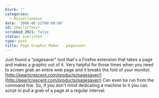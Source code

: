 ```yaml
---
blurb: ''
categories:
  - Miscellaneous
date: '2006-06-12T00:00:00'
id: 20eLlzC7xwsr
scrubbed_2021: false
status: published
type: post
title: Page Graphic Maker - pagesaver
---
```


Just found a "pagesaver" tool that's a Firefox extension that takes
a page and makes a graphic out of it. Very helpful for those times
when you need to screen grab an entire web page and it breaks the
fold of your monitor.
[http://pearlcrescent.com/products/pagesaver/](http://pearlcrescent.com/products/pagesaver/)
Can even be run from the command line. So, if you don't mind
dedicating a machine to it you can scirpt to pull a grab of a page
at a regular interval.

